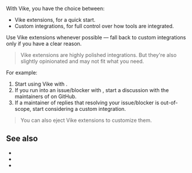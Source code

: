 
With Vike, you have the choice between:
- <Link href="/extensions">Vike extensions</Link>, for a quick start.
- Custom integrations, for full control over how tools are integrated.

Use Vike extensions whenever possible — fall back to custom integrations only if you have a clear reason.

> Vike extensions are highly polished integrations. But they're also slightly opinionated and may not fit what you need.

For example:
1. Start using Vike with <UiFrameworkExtension name />.
1. If you run into an issue/blocker with <UiFrameworkExtension succinct />, start a discussion with the maintainers of <UiFrameworkExtension succinct /> on GitHub.
1. If a maintainer of <UiFrameworkExtension succinct /> replies that resolving your issue/blocker is out-of-scope, start considering a custom integration.

> You can also <Link href="/eject">eject Vike extensions</Link> to customize them.

## See also

- <Link href="/react#custom-integration" />
- <Link href="/vue#custom-integration" />
- <Link href="/solid#custom-integration" />
